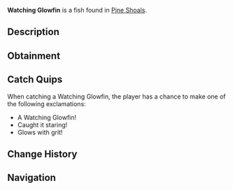 {{FishInfobox
|image          = Watching Glowfin.png
|rarity         = Common
|sea            = Second Sea
|location       = [[Pine Shoals]]
|sublocation    = 
|sources        = Fishing Rod
|radar_location = 
|prog_speed     = +20
|xp             = 20
|weather        = Clear
|time           = Day
|season         = Spring
|bait           = Worm
|base_weight    = 4
|base_value     = 30
|weight_range   = 3
|base_chance    = 230
|base_resil     = 80
}}
'''Watching Glowfin''' is a {{Rarity|Common}} fish found in [[Pine Shoals]].

== Description ==
{{Description|A vigilant presence that glows with quiet menace.|Bestiary Entry}}

== Obtainment ==
{{Description|It watches from the shallows when the sun is high.|Bestiary Hint}}
{{Fish Availability|
Pine Shoals
|top_rods      = 
Free Spirit Rod\416282.24\47194.73;
Resourceful Rod\392809.6\40711.16;
Azure Of Lagoon\389152.59\45130;
Trident Rod\372332.55\44224.51;
Leviathan's Fang Rod\370147.75\43382.43;
Steady Rod\357103.98\32017.85;
Frostfire Rod\356056.99\31992.47;
Krampus's Rod\333379.17\32504.55;
Nocturnal Rod\190247.55\182712.14;
Firefly Rod\354166.7\44971.7;
Flimsy Rod\325482.3\36278.99;
Training Rod\324132.38\38967.49;
Blazebringer Rod\357702.41\41659.39;
Verdant Shear Rod\356584.39\42295.61;
No-Life Rod\322951.49\39523.83;
Seraphic Rod\308224.17\36609.92;
Ethereal Prism Rod\304843.29\35530.37;
Challenger's Rod\299158.6\36455.53;
Depthseeker Rod\298738.29\38286.05;
Rod Of The Forgotten Fang\297110.64\35381.74;
Avalanche Rod\297086.27\38196.14;
Volcanic Rod\294993.05\36660.64;
Rod Of The Depths\294475.35\35373.48;
Rod Of The Exalted One\294470\34653.7;
Zeus Rod\294060.75\36544.78
|recommended   = Free Spirit Rod
}}

== Catch Quips ==
When catching a Watching Glowfin, the player has a chance to make one of the following exclamations:
* A Watching Glowfin!
* Caught it staring!
* Glows with grit!

== Change History ==
{{Change History|{{subst:Current Version}}}}

== Navigation ==
{{Fish Navbox|Pine Shoals}}